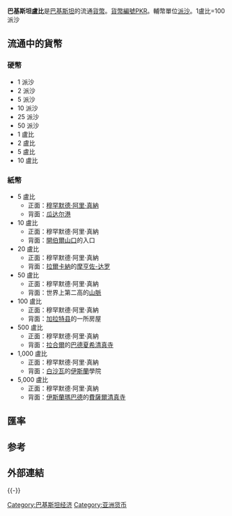 '''巴基斯坦盧比'''是[[巴基斯坦|巴基斯坦]]的流通[[貨幣|貨幣]]。[[ISO_4217|貨幣編號]]PKR。輔幣單位[[派沙|派沙]]。1盧比=100派沙
{{Infobox currency
| currency_name_in_local = {{native name|ur|{{Nastaliq|پاکستانی روپیہ}}|italics=off}}
| image_1 =
| image_title_1 = Rs.1000 banknote (obverse)
| image_2 = 
| image_title_2 = 
| iso_code = PKR
| iso_number = 586
| iso_exponent = 2
| using_countries = {{flag|Pakistan}}
| unofficial_users = {{Flag|Afghanistan}}<ref>{{cite book|title=Connecting Histories in Afghanistan: Market Relations and State Formation on a Colonial Frontier|page=171|first=Shah|last=Hanifi|publisher=Stanford University Press|isbn=9780804777773|date=2011-02-11}}</ref><ref>{{cite book|title=U.S. Military Information Operations in Afghanistan: Effectiveness of Psychological Operations 2001-2010|first=Arturo|last=Munoz|page=72|publisher=Rand Corporation|isbn=9780833051561}}</ref>
| inflation_rate = 7% (October 2018)<ref><nowiki>{{cite web |url=http://www.tradingeconomics.com/pakistan/core-inflation-rate |title=Archived copy |accessdate=2016-11-29 |deadurl=no |archiveurl=https://web.archive.org/web/20161129210235/http://www.tradingeconomics.com/pakistan/core-inflation-rate |archivedate=29 November 2016 |df=dmy-all }}</nowiki></ref>
| inflation_source_date = State Bank of Pakistan<ref>{{cite web|url=https://www.cia.gov/library/publications/the-world-factbook/geos/pk.html|title=The World Factbook — Central Intelligence Agency|author=|date=|website=www.cia.gov|accessdate=28 April 2018|deadurl=no|archiveurl=https://web.archive.org/web/20150703220143/https://www.cia.gov/Library/publications/the-world-factbook/geos/pk.html|archivedate=3 July 2015|df=dmy-all}}</ref>
| subunit_ratio_1 = {{Frac|100}}
| subunit_name_1 = [[Paisa|Paisa]]
| symbol = ₨
| nickname = Rupayya.
| frequently_used_coins = 1, 2, 5 Rupees
| rarely_used_coins = 10 Rupees
| frequently_used_banknotes = 10, 20, 50, 100, 500, 1000 Rupees
| rarely_used_banknotes = 5000 Rupees
| issuing_authority = [[巴基斯坦国家银行|巴基斯坦国家银行]]
| issuing_authority_website = {{URL|www.sbp.org.pk}}
| mint = 
}}

==流通中的貨幣==
===硬幣===
*1 派沙
*2 派沙
*5 派沙
*10 派沙
*25 派沙
*50 派沙
*1 盧比
*2 盧比
*5 盧比
*10 盧比
===紙幣===
*5 盧比
**正面：[[穆罕默德·阿里·真納|穆罕默德·阿里·真納]]
**背面：[[瓜达尔港|瓜达尔港]]
*10 盧比
**正面：穆罕默德·阿里·真納
**背面：[[開伯爾山口|開伯爾山口]]的入口
*20 盧比
**正面：穆罕默德·阿里·真納
**背面：[[拉爾卡納|拉爾卡納]]的[[摩亨佐-达罗|摩亨佐-达罗]]
*50 盧比
**正面：穆罕默德·阿里·真納
**背面：世界上第二高的[[山脈|山脈]]
*100 盧比
**正面：穆罕默德·阿里·真納
**背面：[[加拉特县|加拉特县]]的一所房屋
*500 盧比
**正面：穆罕默德·阿里·真納
**背面：[[拉合爾|拉合爾]]的[[巴德夏希清真寺|巴德夏希清真寺]]
*1,000 盧比
**正面：穆罕默德·阿里·真納
**背面：[[白沙瓦|白沙瓦]]的[[伊斯蘭|伊斯蘭]]學院
*5,000 盧比
**正面：穆罕默德·阿里·真納
**背面：[[伊斯蘭瑪巴德|伊斯蘭瑪巴德]]的[[費薩爾清真寺|費薩爾清真寺]]
== 匯率 ==
{{Exchange Rate|PKR}}
== 参考 ==
{{reflist|30em}}

== 外部連結 ==
{{Standard numismatics external links
| world_coin_gallery_1_url  = Pakistan
| world_coin_gallery_1_name = Pakistan
| banknote_world_1_url      = pakistan
| banknote_world_1_name     = Pakistan
| dollarization_1_url       = asia
| dollarization_1_name      = Asia
| gfd_1_url                 = Pakistan
| gfd_1_name                = Pakistan
| gfd_data_1_url            = 5187
| gfd_data_1_name           = Pakistan Rupee
| show_gfd_excel            = Y
}}

{{-}}
{{Currencies of Asia}}
{{卢比}}

[[Category:巴基斯坦经济|Category:巴基斯坦经济]]
[[Category:亚洲货币|Category:亚洲货币]]